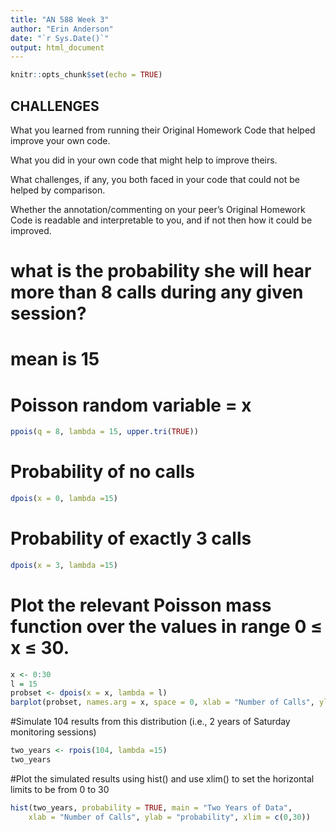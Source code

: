 ```yaml
---
title: "AN 588 Week 3"
author: "Erin Anderson"
date: "`r Sys.Date()`"
output: html_document
---
```


```r
knitr::opts_chunk$set(echo = TRUE)
```

## CHALLENGES 

What you learned from running their Original Homework Code that helped improve your own code.

What you did in your own code that might help to improve theirs.

What challenges, if any, you both faced in your code that could not be helped by comparison.

Whether the annotation/commenting on your peer’s Original Homework Code is readable and interpretable to you, and if not then how it could be improved.

# what is the probability she will hear more than 8 calls during any given session?
# mean is 15
# Poisson random variable = x
```r
ppois(q = 8, lambda = 15, upper.tri(TRUE))
```
# Probability of no calls
```r
dpois(x = 0, lambda =15)
```
# Probability of exactly 3 calls
```r
dpois(x = 3, lambda =15)
```
# Plot the relevant Poisson mass function over the values in range 0 ≤ x ≤ 30.
```r
x <- 0:30
l = 15
probset <- dpois(x = x, lambda = l)
barplot(probset, names.arg = x, space = 0, xlab = "Number of Calls", ylab = "Probability", main = "Probability Mass Function")
```

#Simulate 104 results from this distribution (i.e., 2 years of Saturday monitoring sessions)
```r
two_years <- rpois(104, lambda =15)
two_years
```

#Plot the simulated results using hist() and use xlim() to set the horizontal limits to be from 0 to 30
```r
hist(two_years, probability = TRUE, main = "Two Years of Data",
    xlab = "Number of Calls", ylab = "probability", xlim = c(0,30))
```